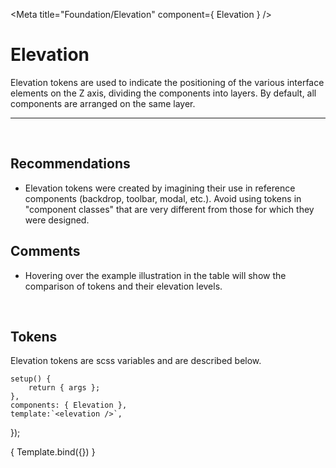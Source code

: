 
<Meta title="Foundation/Elevation" component={ Elevation } />

# Elevation

Elevation tokens are used to indicate the positioning of the various 
interface elements on the Z axis, dividing the components into layers. 
By default, all components are arranged on the same layer.

<hr />
<br />

## Recommendations

- Elevation tokens were created by imagining their use in reference 
components (backdrop, toolbar, modal, etc.). Avoid using tokens in 
"component classes" that are very different from those for which they were designed.

## Comments
- Hovering over the example illustration in the table will show the comparison of tokens and their elevation levels.

<br />

## Tokens
Elevation tokens are scss variables and are described below.
<br />

	setup() {
		return { args };
	},
	components: { Elevation },
	template:`<elevation />`,
});

<Story name="elevação">
	{ Template.bind({}) }
</Story>
